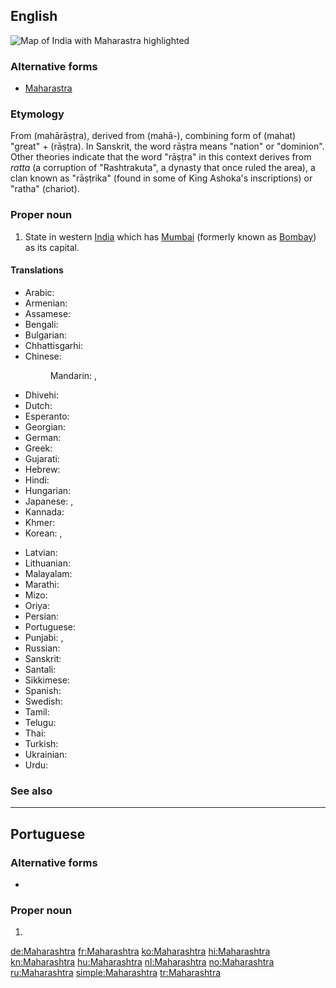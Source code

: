 ==English==
[[Image:Maharashtra in India (disputed hatched).svg|thumb|Map of India with Maharastra highlighted]]
{{wikipedia}}

===Alternative forms===
* [[Maharastra]]

===Etymology===
From {{etyl|sa|en}} {{m|sa|महाराष्ट्र}} (mahārāṣṭra), derived from {{m|sa|महा-}} (mahā-), combining form of {{m|sa|महत्}} (mahat) "great" + {{m|sa|राष्ट्र}} (rāṣṭra). In Sanskrit, the word rāṣṭra means "nation" or "dominion". Other theories indicate that the word "rāṣṭra" in this context derives from ''ratta'' (a corruption of "Rashtrakuta", a dynasty that once ruled the area), a clan known as "rāṣṭrika" (found in some of King Ashoka's inscriptions) or "ratha" (chariot).

===Proper noun===
{{en-proper noun}}

# State in western [[India]] which has [[Mumbai]] (formerly known as [[Bombay]]) as its capital.

====Translations====
{{trans-top|state in western India}}
* Arabic: {{t|ar|مَاهَارَاشْتْرَا|f|tr=maharaštrā}}
* Armenian: {{t|hy|Մահարաշտրա}}
* Assamese: {{t-needed|as}}
* Bengali: {{t|bn|মহারাষ্ট্র|sc=Beng|tr=mahārāṣṭra}}
* Bulgarian: {{t|bg|Махаращра|sc=Cyrl}}
* Chhattisgarhi: {{t-needed|hne}}
* Chinese:
*: Mandarin: {{t|cmn|馬哈拉施特拉邦|sc=Hani}}, {{t+|cmn|马哈拉施特拉邦|tr=Mǎhālāshītèlā-bāng|sc=Hani}}
* Dhivehi: {{t|dv|މަހާރާޝްތުރާ|sc=Thaa}}
* Dutch: {{t+|nl|Maharashtra}}
* Esperanto: {{t|eo|Maharaŝtro}}
* Georgian: {{t|ka|მაჰარაშტრა}}
* German: {{t+|de|Maharashtra}}
* Greek: {{t+|el|Μαχαράστρα}}
* Gujarati: {{t|gu|મહારાષ્ટ્ર|sc=Gujr|tr=mahārāṣṭra}}
* Hebrew: {{t|he|מהרשטרה}}
* Hindi: {{t+|hi|महाराष्ट्र|tr=mahārāṣṭra}}
* Hungarian: {{t+|hu|Mahárástra}}
* Japanese: {{t|ja|マハラシュトラ州|tr=Maharashutora-shū}}, {{t|ja|マハラシュトラ|tr=Maharashutora}}
* Kannada: {{t|kn|ಮಹಾರಾಷ್ಟ್ರ|sc=Knda}}
* Khmer: {{t|km|មហារាឝ្ត្រ|tr=mɔhaarieshtrɑɑ|sc=Khmr}}
* Korean: {{t+|ko|마하라슈트라 주|tr=Maharasyuteura ju|sc=Hang}}, {{t|ko|마하라슈트라|tr=Maharasyuteura|sc=Hang}}
{{trans-mid}}
* Latvian: {{t|lv|Mahārāštra}}
* Lithuanian: {{t|lt|Maharaštra}}
* Malayalam: {{t|ml|മഹാരാഷ്ട്ര|sc=Mlym}}
* Marathi: {{t|mr|महाराष्ट्र|tr=Mahārāṣṭra|sc=Deva}}
* Mizo: {{t-needed|lus}}
* Oriya: {{t|or|ମହାରାଷ୍ଟ୍ର|sc=Orya|tr=mahārāṣṭra}}
* Persian: {{t|fa|مهاراشترا}}
* Portuguese: {{t|pt|Maharashtra|f}}
* Punjabi: {{t|pa|ਮਹਾਰਾਸ਼ਟਰ|sc=Guru|tr=mahārāśṭara}}, {{t|pa|ਮਹਾਂਰਾਸ਼ਟਰ|m|sc=Guru|tr=mahānrāśṭara}}
* Russian: {{t+|ru|Махара́штра|f}}
* Sanskrit: {{t|sa|महाराष्ट्र|tr=mahārāṣṭra}}
* Santali: {{t-needed|sat}}
* Sikkimese: {{t-needed|sip}}
* Spanish: {{t|es|Maharashtra}}
* Swedish: {{t|sv|Maharashtra}}
* Tamil: {{t|ta|மகாராட்டிரம்|sc=Taml}}
* Telugu: {{t+|te|మహారాష్ట్ర}}
* Thai: {{t|th|รัฐมหาราษฏระ|tr=rát máhăa-râatsòtrá}}
* Turkish: {{t+|tr|Maharaştra}}
* Ukrainian: {{t|uk|Махараштра|sc=Cyrl}}
* Urdu: {{t|ur|مہاراشٹر|tr=mahārāṣṭra}}
{{trans-bottom}}

===See also===
{{list:states of India/en}}

----

==Portuguese==

===Alternative forms===
* {{l|pt|Maharastra}}

===Proper noun===
{{pt-proper noun|f}}

# {{place|pt|state|c/India|t1=Maharashtra}}

[[de:Maharashtra]]
[[fr:Maharashtra]]
[[ko:Maharashtra]]
[[hi:Maharashtra]]
[[kn:Maharashtra]]
[[hu:Maharashtra]]
[[nl:Maharashtra]]
[[no:Maharashtra]]
[[ru:Maharashtra]]
[[simple:Maharashtra]]
[[tr:Maharashtra]]